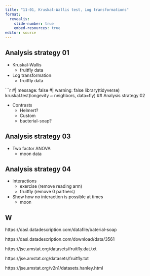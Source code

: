 ```yaml
---
title: "11-01, Kruskal-Wallis test, Log transformations"
format: 
  revealjs:
    slide-number: true
    embed-resources: true
editor: source
---
```


## Analysis strategy 01

-   Kruskal-Wallis
    -   fruitfly data
-   Log transformation
    -   fruitfly data

```r
#| message: false
#| warning: false
library(tidyverse)
kruskal.test(longevity ~ neighbors, data=fly)
## Analysis strategy 02

-   Contrasts
    -   Helmert?
    -   Custom
    -   bacterial-soap?
    
## Analysis strategy 03

-   Two factor ANOVA
    -   moon data

## Analysis strategy 04

-   Interactions
    -   exercise (remove reading arm)
    -   fruitfly (remove 0 partners)
-   Show how no interaction is possible at times
    -   moon

## W

https://dasl.datadescription.com/datafile/baterial-soap

https://dasl.datadescription.com/download/data/3561

https://jse.amstat.org/datasets/fruitfly.dat.txt

https://jse.amstat.org/datasets/fruitfly.txt

https://jse.amstat.org/v2n1/datasets.hanley.html
